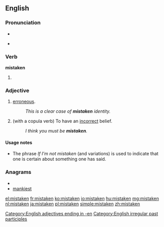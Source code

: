 ==English==

===Pronunciation===
* {{IPA|/ˈmɪsteɪkən/}}
* {{audio|en-us-mistaken.ogg|Audio (US)}}
*: {{rhymes|eɪkən}}

===Verb===
'''mistaken'''

# {{past participle of|[[mistake]]}}

===Adjective===
{{en-adj}}

# [[erroneous]].
#: ''This is a clear case of '''mistaken''' identity.''
# (with a copula verb) To have an [[incorrect]] belief.
#: ''I think you must be '''mistaken'''.''

====Usage notes====
* The phrase ''If I'm not mistaken'' (and variations) is used to indicate that one is certain about something one has said.

===Anagrams===
* {{alphagram|aeikmnst}}
* [[mankiest#English|mankiest]]

[[Category:English adjectives ending in -en]]
[[Category:English irregular past participles]]

[[el:mistaken]]
[[fr:mistaken]]
[[ko:mistaken]]
[[io:mistaken]]
[[hu:mistaken]]
[[mg:mistaken]]
[[nl:mistaken]]
[[ja:mistaken]]
[[pl:mistaken]]
[[simple:mistaken]]
[[zh:mistaken]]